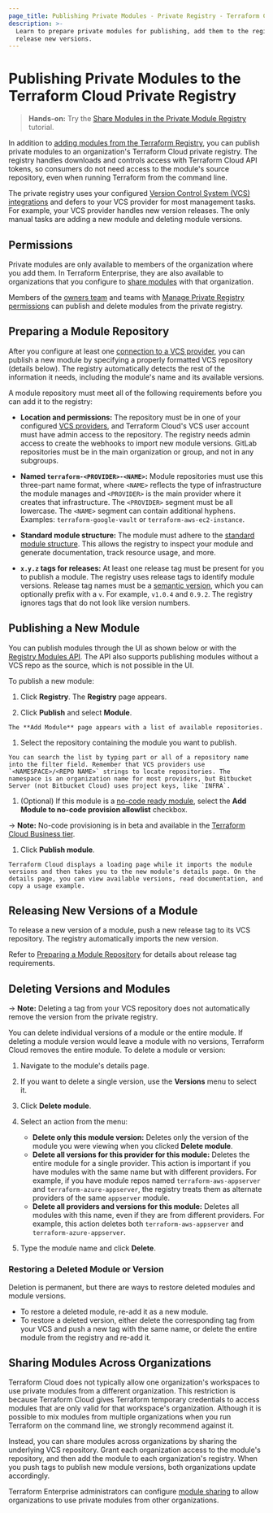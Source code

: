 ```yaml
---
page_title: Publishing Private Modules - Private Registry - Terraform Cloud
description: >-
  Learn to prepare private modules for publishing, add them to the registry, and
  release new versions.
---
```


[vcs]: /terraform/cloud-docs/vcs

# Publishing Private Modules to the Terraform Cloud Private Registry

> **Hands-on:** Try the [Share Modules in the Private Module Registry](/terraform/tutorials/modules/module-private-registry-share) tutorial.

In addition to [adding modules from the Terraform Registry](/terraform/cloud-docs/registry/add), you can publish private modules to an organization's Terraform Cloud private registry. The registry handles downloads and controls access with Terraform Cloud API tokens, so consumers do not need access to the module's source repository, even when running Terraform from the command line.

The private registry uses your configured [Version Control System (VCS) integrations][vcs] and defers to your VCS provider for most management tasks. For example, your VCS provider handles new version releases. The only manual tasks are adding a new module and deleting module versions.

[permissions-citation]: #intentionally-unused---keep-for-maintainers

## Permissions

Private modules are only available to members of the organization where you add them. In Terraform Enterprise, they are also available to organizations that you configure to [share modules](/terraform/enterprise/admin/application/registry-sharing) with that organization.

Members of the [owners team](/terraform/cloud-docs/users-teams-organizations/permissions#organization-owners) and teams with [Manage Private Registry permissions](/terraform/cloud-docs/users-teams-organizations/permissions#manage-private-registry) can publish and delete modules from the private registry.


## Preparing a Module Repository

After you configure at least one [connection to a VCS provider][vcs], you can publish a new module by specifying a properly formatted VCS repository (details below). The registry automatically detects the rest of the information it needs, including the module's name and its available versions.

A module repository must meet all of the following requirements before you can add it to the registry:

- **Location and permissions:** The repository must be in one of
  your configured [VCS providers][vcs], and Terraform Cloud's VCS user account must have admin access to the repository. The registry needs admin access to create the webhooks to import new module versions. GitLab repositories must be in the main organization or group, and not in any subgroups.

- **Named `terraform-<PROVIDER>-<NAME>`:** Module repositories must use this
  three-part name format, where `<NAME>` reflects the type of infrastructure
  the module manages and `<PROVIDER>` is the main provider where it creates that
  infrastructure. The `<PROVIDER>` segment must be all lowercase. The `<NAME>`
  segment can contain additional hyphens. Examples: `terraform-google-vault` or
  `terraform-aws-ec2-instance`.

- **Standard module structure:** The module must adhere to the
  [standard module structure](/terraform/language/modules/develop/structure).
  This allows the registry to inspect your module and generate documentation,
  track resource usage, and more.

- **`x.y.z` tags for releases:** At least one release tag must be present for you to publish a module. The registry uses release tags to identify module
  versions. Release tag names must be a [semantic version](http://semver.org),
  which you can optionally prefix with a `v`. For example, `v1.0.4` and `0.9.2`. The registry ignores tags that do not look like version numbers.

## Publishing a New Module

You can publish modules through the UI as shown below or with the [Registry Modules API](/terraform/cloud-docs/api-docs/private-registry/modules). The API also supports publishing modules without a VCS repo as the source, which is not possible in the UI.

To publish a new module:


  1. Click **Registry**. The **Registry** page appears.

  1.  Click **Publish** and select **Module**.
    
    The **Add Module** page appears with a list of available repositories.

  1. Select the repository containing the module you want to publish.

    You can search the list by typing part or all of a repository name into the filter field. Remember that VCS providers use `<NAMESPACE>/<REPO NAME>` strings to locate repositories. The namespace is an organization name for most providers, but Bitbucket Server (not Bitbucket Cloud) uses project keys, like `INFRA`.

  <!-- BEGIN: TFC:only name:no-code -->
  
  1.  (Optional) If this module is a [no-code ready module](/terraform/enterprise/no-code-provisioning/module-design), select the **Add Module to no-code provision allowlist** checkbox.

  -> **Note:** No-code provisioning is in beta and available in the [Terraform Cloud Business tier](https://www.hashicorp.com/products/terraform/pricing).

  <!-- END: TFC:only name:no-code -->

  1.  Click **Publish module**.

    Terraform Cloud displays a loading page while it imports the module versions and then takes you to the new module's details page. On the details page, you can view available versions, read documentation, and copy a usage example.

## Releasing New Versions of a Module

To release a new version of a module, push a new release tag to its VCS repository. The registry automatically imports the new version.

Refer to [Preparing a Module Repository](#preparing-a-module-repository) for details about release tag requirements.

## Deleting Versions and Modules

-> **Note:** Deleting a tag from your VCS repository does not automatically remove the version from the private registry.

You can delete individual versions of a module or the entire module. If deleting a module version would leave a module with no versions, Terraform Cloud removes the entire module. To delete a module or version:

1. Navigate to the module's details page.

1. If you want to delete a single version, use the **Versions** menu to select it.

1. Click **Delete module**.

1. Select an action from the menu:

   - **Delete only this module version:** Deletes only the version of the module you were viewing when you clicked **Delete module**.
   - **Delete all versions for this provider for this module:** Deletes the entire module for a single provider. This action is important if you have modules with the same name but with different providers. For example, if you have module repos named `terraform-aws-appserver` and `terraform-azure-appserver`, the registry treats them as alternate providers of the same `appserver` module.
   - **Delete all providers and versions for this module:** Deletes all modules with this name, even if they are from different providers. For example, this action deletes both `terraform-aws-appserver` and `terraform-azure-appserver`.

1. Type the module name and click **Delete**.

### Restoring a Deleted Module or Version

Deletion is permanent, but there are ways to restore deleted modules and module versions.

- To restore a deleted module, re-add it as a new module.
- To restore a deleted version, either delete the corresponding tag from your VCS and push a new tag with the same name, or delete the entire module from the registry and re-add it.

## Sharing Modules Across Organizations

Terraform Cloud does not typically allow one organization's workspaces to use private modules from a different organization. This restriction is because Terraform Cloud gives Terraform temporary credentials to access modules that are only valid for that workspace's organization. Although it is possible to mix modules from multiple organizations when you run Terraform on the command line, we strongly recommend against it.

Instead, you can share modules across organizations by sharing the underlying VCS repository. Grant each organization access to the module's repository, and then add the module to each organization's registry. When you push tags to publish new module versions, both organizations update accordingly.

Terraform Enterprise administrators can configure [module sharing](/terraform/enterprise/admin/application/registry-sharing) to allow organizations to use private modules from other organizations.
